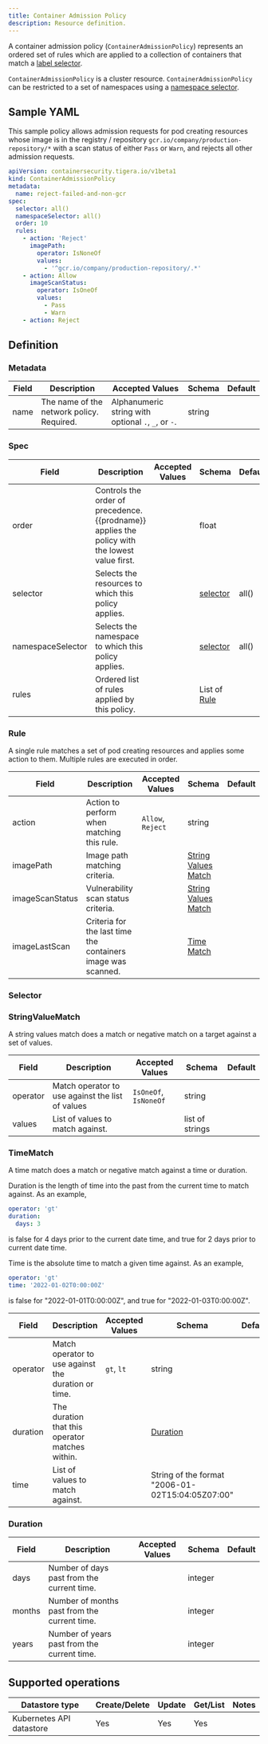 ```yaml
---
title: Container Admission Policy
description: Resource definition.
---
```




A container admission policy (`ContainerAdmissionPolicy`) represents an ordered set of rules which are applied to a
collection of containers that match a [label selector](#selector).

`ContainerAdmissionPolicy` is a cluster resource. `ContainerAdmissionPolicy` can be restricted to a set of namespaces
using a [namespace selector](#selector).

## Sample YAML

This sample policy allows admission requests for pod creating resources whose image is in the registry / repository
`gcr.io/company/production-repository/*` with a scan status of either `Pass` or `Warn`, and rejects all other admission
requests.

```yaml
apiVersion: containersecurity.tigera.io/v1beta1
kind: ContainerAdmissionPolicy
metadata:
  name: reject-failed-and-non-gcr
spec:
  selector: all()
  namespaceSelector: all()
  order: 10
  rules:
    - action: 'Reject'
      imagePath:
        operator: IsNoneOf
        values:
          - '^gcr.io/company/production-repository/.*'
    - action: Allow
      imageScanStatus:
        operator: IsOneOf
        values:
          - Pass
          - Warn
    - action: Reject
```

## Definition

### Metadata

| Field | Description                               | Accepted Values                                     | Schema | Default |
| ----- | ----------------------------------------- | --------------------------------------------------- | ------ | ------- |
| name  | The name of the network policy. Required. | Alphanumeric string with optional `.`, `_`, or `-`. | string |         |

### Spec

| Field             | Description                                                                                    | Accepted Values | Schema                | Default |
| ----------------- | ---------------------------------------------------------------------------------------------- | --------------- | --------------------- | ------- |
| order             | Controls the order of precedence. {{prodname}} applies the policy with the lowest value first. |                 | float                 |         |
| selector          | Selects the resources to which this policy applies.                                            |                 | [selector](#selector) | all()   |
| namespaceSelector | Selects the namespace to which this policy applies.                                            |                 | [selector](#selector) | all()   |
| rules             | Ordered list of rules applied by this policy.                                                  |                 | List of [Rule](#rule) |         |

### Rule

A single rule matches a set of pod creating resources and applies some action to them. Multiple rules are executed in order.

| Field           | Description                                                  | Accepted Values   | Schema                                   | Default |
| --------------- | ------------------------------------------------------------ | ----------------- | ---------------------------------------- | ------- |
| action          | Action to perform when matching this rule.                   | `Allow`, `Reject` | string                                   |         |
| imagePath       | Image path matching criteria.                                |                   | [String Values Match](#stringvaluematch) |         |
| imageScanStatus | Vulnerability scan status criteria.                          |                   | [String Values Match](#stringvaluematch) |         |
| imageLastScan   | Criteria for the last time the containers image was scanned. |                   | [Time Match](#timematch)                 |         |

### Selector

<Selectors />
<SelectorScopes />

### StringValueMatch

A string values match does a match or negative match on a target against a set of values.

| Field    | Description                                      | Accepted Values       | Schema          | Default |
| -------- | ------------------------------------------------ | --------------------- | --------------- | ------- |
| operator | Match operator to use against the list of values | `IsOneOf`, `IsNoneOf` | string          |         |
| values   | List of values to match against.                 |                       | list of strings |         |

### TimeMatch

A time match does a match or negative match against a time or duration.

Duration is the length of time into the past from the current time to match against. As an example,

```yaml
operator: 'gt'
duration:
  days: 3
```

is false for 4 days prior to the current date time, and true for 2 days prior to current date time.

Time is the absolute time to match a given time against. As an example,

```yaml
operator: 'gt'
time: '2022-01-02T0:00:00Z'
```

is false for "2022-01-01T0:00:00Z", and true for "2022-01-03T0:00:00Z".

| Field    | Description                                         | Accepted Values | Schema                                           | Default |
| -------- | --------------------------------------------------- | --------------- | ------------------------------------------------ | ------- |
| operator | Match operator to use against the duration or time. | `gt`, `lt`      | string                                           |         |
| duration | The duration that this operator matches within.     |                 | [Duration](#duration)                            |         |
| time     | List of values to match against.                    |                 | String of the format "2006-01-02T15:04:05Z07:00" |         |

### Duration

| Field  | Description                                  | Accepted Values | Schema  | Default |
| ------ | -------------------------------------------- | --------------- | ------- | ------- |
| days   | Number of days past from the current time.   |                 | integer |         |
| months | Number of months past from the current time. |                 | integer |         |
| years  | Number of years past from the current time.  |                 | integer |         |

## Supported operations

| Datastore type           | Create/Delete | Update | Get/List | Notes |
| ------------------------ | ------------- | ------ | -------- | ----- |
| Kubernetes API datastore | Yes           | Yes    | Yes      |
